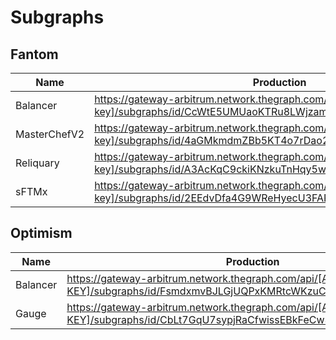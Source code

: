 # Subgraphs
## Fantom

| Name | Production | Development |
| ---  | --- | ---------- |
| Balancer | https://gateway-arbitrum.network.thegraph.com/api/[api-key]/subgraphs/id/CcWtE5UMUaoKTRu8LWjzambKJtgUVjcN31pD5BdffVzK | https://api.studio.thegraph.com/query/73674/beethovenx-v2-fantom/version/latest
| MasterChefV2 | https://gateway-arbitrum.network.thegraph.com/api/[api-key]/subgraphs/id/4aGMkmdmZBb5KT4o7rDao2N6q5Giqy3uiZ627EvoGHQb | https://api.studio.thegraph.com/query/73674/masterchefv2/version/latest
| Reliquary | https://gateway-arbitrum.network.thegraph.com/api/[api-key]/subgraphs/id/A3AcKqC9ckiKNzkuTnHqy5w5z1PmKXPJnDGaSDkDGHFD | https://api.studio.thegraph.com/query/73674/reliquary/version/latest
| sFTMx | https://gateway-arbitrum.network.thegraph.com/api/[api-key]/subgraphs/id/2EEdvDfa4G9WReHyecU3FAPRvGPG7R1iWUrSjMPw7ped | https://api.studio.thegraph.com/query/73674/sftmx/version/latest

## Optimism

| Name | Production | Development |
| ---  | --- | ---------- |
| Balancer | https://gateway-arbitrum.network.thegraph.com/api/[API-KEY]/subgraphs/id/FsmdxmvBJLGjUQPxKMRtcWKzuCNpomKuMTbSbtRtggZ7 | https://api.studio.thegraph.com/query/75376/balancer-optimism-v2/version/latest
| Gauge | https://gateway-arbitrum.network.thegraph.com/api/[API-KEY]/subgraphs/id/CbLt7GqU7sypjRaCfwissEBkFeCw3dUz2emrvBNJ7dZu | https://api.studio.thegraph.com/query/75376/balancer-gauges-optimism/version/latest
